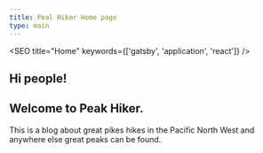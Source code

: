 ```yaml
---
title: Peal Hiker Home page
type: main
---
```




<SEO title="Home" keywords={['gatsby', 'application', 'react']} />

## Hi people!
## Welcome to Peak Hiker.

This is a blog about great pikes hikes in the Pacific North West and anywhere else great peaks can be found.

<div style={{ maxWidth: '300px', marginBottom: '1.45rem' }}>
  <Image />
</div>
